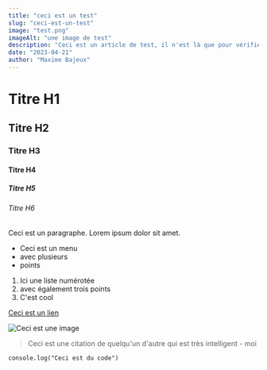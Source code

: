 ```yaml
---
title: "ceci est un test"
slug: "ceci-est-un-test"
image: "test.png"
imageAlt: "une image de test"
description: "Ceci est un article de test, il n'est là que pour vérifier que le système fonctionne correctement"
date: "2023-04-21"
author: "Maxime Bajeux"
---
```


# Titre H1

## Titre H2

### Titre H3

#### Titre H4

##### Titre H5

###### Titre H6

Ceci est un paragraphe. Lorem ipsum dolor sit amet.

- Ceci est un menu
- avec plusieurs
- points

1. Ici une liste numérotée
2. avec également trois points
3. C'est cool

[Ceci est un lien](https://google.fr)

![Ceci est une image](https://picsum.photos/200/300)

> Ceci est une citation de quelqu'un d'autre qui est très intelligent - moi

`console.log("Ceci est du code")`

```js

```
